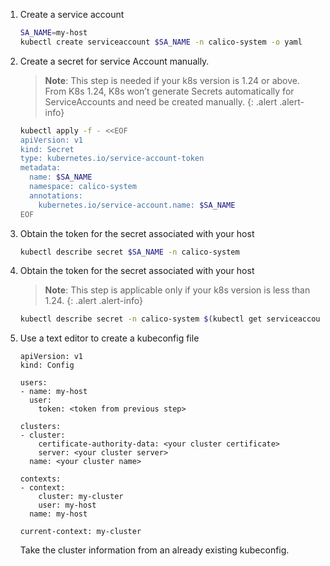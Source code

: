 
1. Create a service account

   ```bash
   SA_NAME=my-host
   kubectl create serviceaccount $SA_NAME -n calico-system -o yaml
   ```
1. Create a secret for service Account manually.

   >**Note**: This step is needed if your k8s version is 1.24 or above. From K8s 1.24, K8s won’t generate Secrets automatically for ServiceAccounts and need be created manually.
   {: .alert .alert-info}
   ```bash
   kubectl apply -f - <<EOF
   apiVersion: v1
   kind: Secret
   type: kubernetes.io/service-account-token
   metadata:
     name: $SA_NAME
     namespace: calico-system 
     annotations:
       kubernetes.io/service-account.name: $SA_NAME
   EOF
   ```
   
1. Obtain the token for the secret associated with your host
   
   ```bash
   kubectl describe secret $SA_NAME -n calico-system
   ```

1. Obtain the token for the secret associated with your host

   >**Note**: This step is applicable only if your k8s version is less than 1.24.
   {: .alert .alert-info}
   
   ```bash
   kubectl describe secret -n calico-system $(kubectl get serviceaccount -n calico-system $SA_NAME -o=jsonpath="{.secrets[0].name}")
   ```

1. Use a text editor to create a kubeconfig file

   ```
   apiVersion: v1
   kind: Config

   users:
   - name: my-host
     user:
       token: <token from previous step>

   clusters:
   - cluster:
       certificate-authority-data: <your cluster certificate>
       server: <your cluster server>
     name: <your cluster name>

   contexts:
   - context:
       cluster: my-cluster
       user: my-host
     name: my-host

   current-context: my-cluster
   ```

   Take the cluster information from an already existing kubeconfig.
